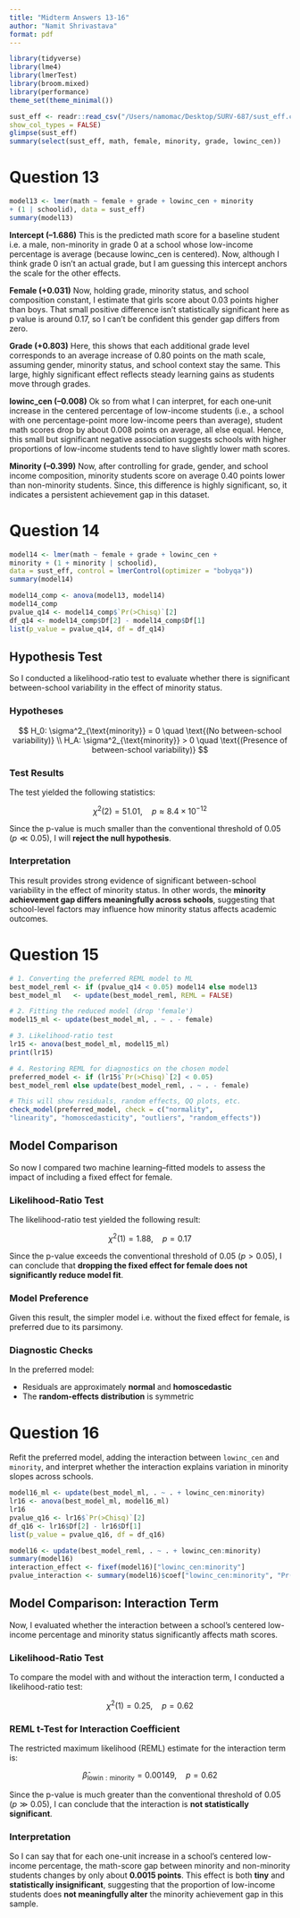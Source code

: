 ```yaml
---
title: "Midterm Answers 13-16"
author: "Namit Shrivastava"
format: pdf
---
```


```r
library(tidyverse)
library(lme4)
library(lmerTest)
library(broom.mixed)
library(performance)
theme_set(theme_minimal())
```

```r
sust_eff <- readr::read_csv("/Users/namomac/Desktop/SURV-687/sust_eff.csv", 
show_col_types = FALSE)
glimpse(sust_eff)
summary(select(sust_eff, math, female, minority, grade, lowinc_cen))
```

# Question 13

```r
model13 <- lmer(math ~ female + grade + lowinc_cen + minority 
+ (1 | schoolid), data = sust_eff)
summary(model13)
```

**Intercept (–1.686)**
This is the predicted math score for a baseline student i.e. a male, non-minority in grade 0 at a school whose low-income percentage is average (because lowinc_cen is centered). Now, although I think grade 0 isn’t an actual grade, but I am guessing this intercept anchors the scale for the other effects.

**Female (+0.031)**
Now, holding grade, minority status, and school composition constant, I estimate that girls score about 0.03 points higher than boys. That small positive difference isn’t statistically significant here as p value is around 0.17, so I can’t be confident this gender gap differs from zero.

**Grade (+0.803)**
Here, this shows that each additional grade level corresponds to an average increase of 0.80 points on the math scale, assuming gender, minority status, and school context stay the same. This large, highly significant effect reflects steady learning gains as students move through grades.

**lowinc_cen (–0.008)**
Ok so from what I can interpret, for each one‐unit increase in the centered percentage of low-income students (i.e., a school with one percentage-point more low-income peers than average), student math scores drop by about 0.008 points on average, all else equal. Hence, this small but significant negative association suggests schools with higher proportions of low-income students tend to have slightly lower math scores.

**Minority (–0.399)**
Now, after controlling for grade, gender, and school income composition, minority students score on average 0.40 points lower than non-minority students. Since, this difference is highly significant, so, it indicates a persistent achievement gap in this dataset.

# Question 14
```r
model14 <- lmer(math ~ female + grade + lowinc_cen + 
minority + (1 + minority | schoolid), 
data = sust_eff, control = lmerControl(optimizer = "bobyqa"))
summary(model14)
```

```r
model14_comp <- anova(model13, model14)
model14_comp
pvalue_q14 <- model14_comp$`Pr(>Chisq)`[2]
df_q14 <- model14_comp$Df[2] - model14_comp$Df[1]
list(p_value = pvalue_q14, df = df_q14)
```

## Hypothesis Test

So I conducted a likelihood-ratio test to evaluate whether there is significant between-school variability in the effect of minority status.

### Hypotheses

$$
H_0: \sigma^2_{\text{minority}} = 0 \quad \text{(No between-school variability)} \\
H_A: \sigma^2_{\text{minority}} > 0 \quad \text{(Presence of between-school variability)}
$$

### Test Results

The test yielded the following statistics:

$$
\chi^2(2) = 51.01, \quad p \approx 8.4 \times 10^{-12}
$$

Since the p-value is much smaller than the conventional threshold of 0.05 ($p \ll 0.05$), I will **reject the null hypothesis**.

### Interpretation

This result provides strong evidence of significant between-school variability in the effect of minority status. In other words, the **minority achievement gap differs meaningfully across schools**, suggesting that school-level factors may influence how minority status affects academic outcomes.

# Question 15

```r
# 1. Converting the preferred REML model to ML
best_model_reml <- if (pvalue_q14 < 0.05) model14 else model13
best_model_ml   <- update(best_model_reml, REML = FALSE)

# 2. Fitting the reduced model (drop 'female')
model15_ml <- update(best_model_ml, . ~ . - female)

# 3. Likelihood‐ratio test
lr15 <- anova(best_model_ml, model15_ml)
print(lr15)

# 4. Restoring REML for diagnostics on the chosen model
preferred_model <- if (lr15$`Pr(>Chisq)`[2] < 0.05) 
best_model_reml else update(best_model_reml, . ~ . - female)

# This will show residuals, random effects, QQ plots, etc.
check_model(preferred_model, check = c("normality", 
"linearity", "homoscedasticity", "outliers", "random_effects"))
```

## Model Comparison

So now I compared two machine learning–fitted models to assess the impact of including a fixed effect for female.

### Likelihood-Ratio Test

The likelihood-ratio test yielded the following result:

$$
\chi^2(1) = 1.88, \quad p = 0.17
$$

Since the p-value exceeds the conventional threshold of 0.05 ($p > 0.05$), I can conclude that **dropping the fixed effect for female does not significantly reduce model fit**.

### Model Preference

Given this result, the simpler model i.e. without the fixed effect for female, is preferred due to its parsimony.

### Diagnostic Checks

In the preferred model:

- Residuals are approximately **normal** and **homoscedastic**
- The **random-effects distribution** is symmetric

# Question 16

Refit the preferred model, adding the interaction between `lowinc_cen` and `minority`, and interpret whether the interaction explains variation in minority slopes across schools.

```r
model16_ml <- update(best_model_ml, . ~ . + lowinc_cen:minority)
lr16 <- anova(best_model_ml, model16_ml)
lr16
pvalue_q16 <- lr16$`Pr(>Chisq)`[2]
df_q16 <- lr16$Df[2] - lr16$Df[1]
list(p_value = pvalue_q16, df = df_q16)
```

```r
model16 <- update(best_model_reml, . ~ . + lowinc_cen:minority)
summary(model16)
interaction_effect <- fixef(model16)["lowinc_cen:minority"]
pvalue_interaction <- summary(model16)$coef["lowinc_cen:minority", "Pr(>|t|)"]
```

## Model Comparison: Interaction Term

Now, I evaluated whether the interaction between a school's centered low-income percentage and minority status significantly affects math scores.

### Likelihood-Ratio Test

To compare the model with and without the interaction term, I conducted a likelihood-ratio test:

$$
\chi^2(1) = 0.25, \quad p = 0.62
$$

### REML t-Test for Interaction Coefficient

The restricted maximum likelihood (REML) estimate for the interaction term is:

$$
\hat{\beta}_{\text{lowin}:\text{minority}} = 0.00149, \quad p = 0.62
$$

Since the p-value is much greater than the conventional threshold of 0.05 ($p \gg 0.05$), I can conclude that the interaction is **not statistically significant**.

### Interpretation

So I can say that for each one-unit increase in a school’s centered low-income percentage, the math-score gap between minority and non-minority students changes by only about **0.0015 points**. This effect is both **tiny** and **statistically insignificant**, suggesting that the proportion of low-income students does **not meaningfully alter** the minority achievement gap in this sample.